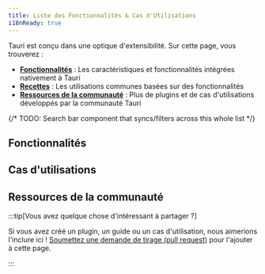 ```yaml
---
title: Liste des Fonctionnalités & Cas d'Utilisations
i18nReady: true
---
```



Tauri est conçu dans une optique d'extensibilité. Sur cette page, vous trouverez :

- **[Fonctionnalités](#fonctionnalités)** : Les caractéristiques et fonctionnalités intégrées nativement à Tauri
- **[Recettes](#recettes)** : Les utilisations communes basées sur des fonctionnalités
- **[Ressources de la communauté](#ressources-de-la-communauté)** : Plus de plugins et de cas d'utilisations développés par la communauté Tauri

{/* TODO: Search bar component that syncs/filters across this whole list */}

## Fonctionnalités

<GuideList />

## Cas d'utilisations

<RecipeList />

## Ressources de la communauté

<CommunityList />

:::tip[Vous avez quelque chose d'intéressant à partager ?]

Si vous avez créé un plugin, un guide ou un cas d'utilisation, nous aimerions l'inclure ici ! [Soumettez une demande de tirage (pull request)](https://github.com/tauri-apps/tauri-docs/pulls) pour l'ajouter à cette page.

:::
